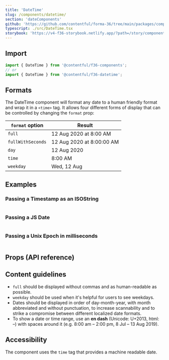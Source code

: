 ```yaml
---
title: 'DateTime'
slug: /components/datetime/
section: 'dateComponents'
github: 'https://github.com/contentful/forma-36/tree/main/packages/components/datetime'
typescript: ./src/DateTime.tsx
storybook: 'https://v4-f36-storybook.netlify.app/?path=/story/components-datetime--basic'
---
```


## Import

```jsx static=true
import { DateTime } from '@contentful/f36-components';
// or
import { DateTime } from '@contentful/f36-datetime';
```

## Formats

The DateTime component will format any date to a human friendly format and wrap it in a `<time>` tag.
It allows four different forms of display that can be controlled by changing the `format` prop:

| `format` option   | Result                    |
| ----------------- | ------------------------- |
| `full`            | 12 Aug 2020 at 8:00 AM    |
| `fullWithSeconds` | 12 Aug 2020 at 8:00:00 AM |
| `day`             | 12 Aug 2020               |
| `time`            | 8:00 AM                   |
| `weekday`         | Wed, 12 Aug               |

## Examples

### Passing a Timestamp as an ISOString

```jsx file=../../examples/ISOStringExample.tsx

```

### Passing a JS Date

```jsx file=../../examples/JSDateExample.tsx

```

### Passing a Unix Epoch in milliseconds

```jsx file=../../examples/UnixEpochExample.tsx

```

## Props (API reference)

<PropsTable of="DateTime" />

## Content guidelines

- `full` should be displayed without commas and as human-readable as possible.
- `weekday` should be used when it's helpful for users to see weekdays.
- Dates should be displayed in order of day-month-year, with month abbreviated and without punctuation,
  to increase scannability and to strike a compromise between different localized date formats.
- To show a date or time range, use an **en dash** (Unicode: U+2013, html: &ndash;) with spaces around it (e.g. 8:00 am – 2:00 pm, 8 Jul – 13 Aug 2019).

## Accessibility

The component uses the `time` tag that provides a machine readable date.

